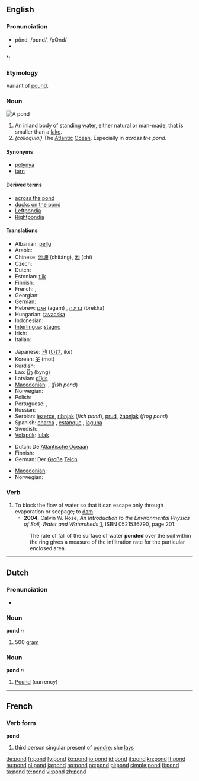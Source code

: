 {{wikipedia}}
==English==

===Pronunciation===
* pŏnd, /pɒnd/, /pQnd/
* {{audio|en-us-pond.ogg|Audio (US)}}

*: {{rhymes|ɒnd}}

===Etymology===
Variant of [[pound]].

===Noun===
[[Image:Black pond near Esher.jpeg|thumb|A pond]]
{{en-noun}}

# <!--DefNSmallLake--> An inland body of standing [[water]], either natural or man-made, that is smaller than a [[lake]].
# <!--DefAtlOcean--> ''(colloquial)'' The [[Atlantic]] [[Ocean]].  Especially in ''across the pond''.

====Synonyms====
* [[polynya]]
* [[tarn]]

====Derived terms====
* [[across the pond]]
* [[ducks on the pond]]
* [[Leftpondia]]
* [[Rightpondia]]

====Translations====
{{trans-top|small lake}}
* Albanian: [[pellg]]
* Arabic: {{Arab|[[بركة]]}} {{IPAchar|(bírka)}} {{f}}
* Chinese: [[池塘]] (chítáng), [[池]] (chí)
* Czech: {{t+|cs|rybník|m}}
* Dutch: {{t+|nl|vijver|m}}
* Estonian: [[tiik]]
* Finnish: {{t+|fi|lampi}}
* French: {{t+|fr|étang|m}}, {{t+|fr|mare|f}}
* Georgian: {{t|ka|გუბე|tr=gube|sc=Geor}}
* German: {{t+|de|Teich|m}}
* Hebrew: [[אגם]] (agam) {{m}}, [[בריכה]] (brekha) {{f}}
* Hungarian: [[tavacska]]
* Indonesian: {{t+|id|kolam|xs=Indonesian}}
* [[Interlingua]]: [[stagno]]
* Irish: {{t-|ga|linn|f|xs=Irish}}
* Italian: {{t+|it|stagno|m}}
{{trans-mid}}
* Japanese: [[池]] ([[いけ]], ike)
* Korean: [[못]] (mot)
* Kurdish: {{ku-Arab|[[گۆم]]}}
* Lao: [[ບຶງ]] (byng)
* Latvian: [[dīķis]] {{m}}
* [[Macedonian]]: {{t|mk|езерце|n|tr=ézerce|sc=Cyrl|xs=Macedonian}},  {{t|mk|рибник|m|tr=ríbnik|sc=Cyrl|xs=Macedonian}} (''fish pond'')
* Norwegian: {{t-|no|dam}}
* Polish: {{t+|pl|staw|m}}
* Portuguese: {{t+|pt|lagoa|f}}, {{t+|pt|tanque|m}}
* Russian: {{t+|ru|пруд|m|tr=prud|sc=Cyrl}}
* Serbian: [[jezerce]], [[ribnjak]] (''fish pond''), [[prud]], [[žabnjak]] {{m}} (''frog pond'')
* Spanish: [[charca]] {{m}}, [[estanque]] {{m}}, [[laguna]] {{f}}
* Swedish: {{t+|sv|damm|c}}
* [[Volapük]]: [[lulak]]
{{trans-bottom}}

{{trans-top|The Atlantic Ocean}}
* Dutch: De [[Atlantische Oceaan]]
* Finnish: {{t-|fi|rapakko}}
* German: Der [[groß|Große]] [[Teich]]
{{trans-mid}}
* [[Macedonian]]: {{t-|mk|бара|f|tr=bára|sc=Cyrl|xs=Macedonian}}
* Norwegian: {{t-|no|dammen}}
{{trans-bottom}}

===Verb===
{{en-verb}}

# To block the flow of water so that it can escape only through evaporation or seepage; to [[dam]].
#* '''2004''', Calvin W. Rose, ''An Introduction to the Environmental Physics of Soil, Water and Watersheds'' [http://books.google.com/books?id=TxCQ-DaSIwUC], ISBN 0521536790, page 201:
#: The rate of fall of the surface of water '''ponded''' over the soil within the ring gives a measure of the infiltration rate for the particular enclosed area.

----

==Dutch==

===Pronunciation===
* {{audio|Nl-pond.ogg|audio}}

===Noun===
'''pond''' ''n''

# <!--DefN500g--> 500 [[gram]]

===Noun===
'''pond''' ''n''

# <!--DefNCurrency--> [[Pound]] (currency)

----

==French==

===Verb form===
'''pond'''

# third person singular present of [[pondre]]: she [[lays]]

[[de:pond]]
[[fr:pond]]
[[fy:pond]]
[[ko:pond]]
[[io:pond]]
[[id:pond]]
[[it:pond]]
[[kn:pond]]
[[lt:pond]]
[[hu:pond]]
[[nl:pond]]
[[ja:pond]]
[[no:pond]]
[[oc:pond]]
[[pl:pond]]
[[simple:pond]]
[[fi:pond]]
[[ta:pond]]
[[te:pond]]
[[vi:pond]]
[[zh:pond]]